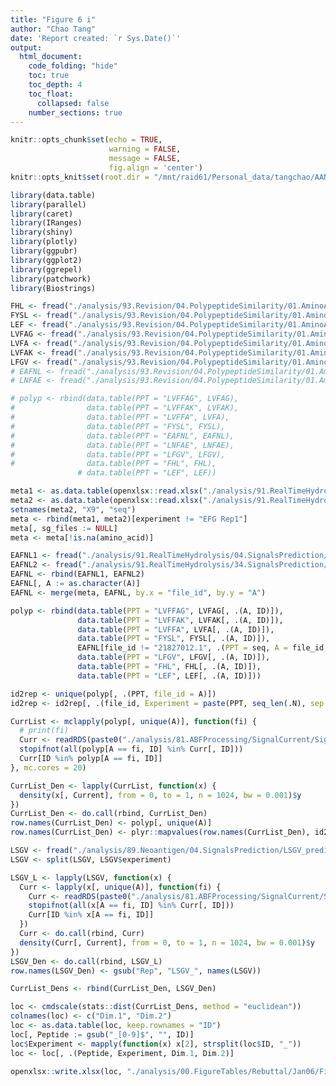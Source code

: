 ```yaml
---
title: "Figure 6 i"
author: "Chao Tang"
date: 'Report created: `r Sys.Date()`'
output: 
  html_document: 
    code_folding: "hide"
    toc: true
    toc_depth: 4
    toc_float: 
      collapsed: false
    number_sections: true
---
```


```r
knitr::opts_chunk$set(echo = TRUE, 
                      warning = FALSE, 
                      message = FALSE, 
                      fig.align = 'center')
knitr::opts_knit$set(root.dir = "/mnt/raid61/Personal_data/tangchao/AANanopore")
```

```r
library(data.table)
library(parallel)
library(caret)
library(IRanges)
library(shiny)
library(plotly)
library(ggpubr)
library(ggplot2)
library(ggrepel)
library(patchwork)
library(Biostrings)
```

```r
FHL <- fread("./analysis/93.Revision/04.PolypeptideSimilarity/01.AminoAcidPrediction/FHL.txt", sep = "\t")
FYSL <- fread("./analysis/93.Revision/04.PolypeptideSimilarity/01.AminoAcidPrediction/FYSL.txt", sep = "\t")
LEF <- fread("./analysis/93.Revision/04.PolypeptideSimilarity/01.AminoAcidPrediction/LEF.txt", sep = "\t")
LVFAG <- fread("./analysis/93.Revision/04.PolypeptideSimilarity/01.AminoAcidPrediction/LVFAG.txt", sep = "\t")
LVFA <- fread("./analysis/93.Revision/04.PolypeptideSimilarity/01.AminoAcidPrediction/LVFA.txt", sep = "\t")
LVFAK <- fread("./analysis/93.Revision/04.PolypeptideSimilarity/01.AminoAcidPrediction/LVFAK.txt", sep = "\t")
LFGV <- fread("./analysis/93.Revision/04.PolypeptideSimilarity/01.AminoAcidPrediction/LFGV.txt", sep = "\t")
# EAFNL <- fread("./analysis/93.Revision/04.PolypeptideSimilarity/01.AminoAcidPrediction/EAFNL.txt", sep = "\t")
# LNFAE <- fread("./analysis/93.Revision/04.PolypeptideSimilarity/01.AminoAcidPrediction/LNFAE.txt", sep = "\t")
```

```r
# polyp <- rbind(data.table(PPT = "LVFFAG", LVFAG), 
#                data.table(PPT = "LVFFAK", LVFAK), 
#                data.table(PPT = "LVFFA", LVFA), 
#                data.table(PPT = "FYSL", FYSL), 
#                data.table(PPT = "EAFNL", EAFNL), 
#                data.table(PPT = "LNFAE", LNFAE), 
#                data.table(PPT = "LFGV", LFGV), 
#                data.table(PPT = "FHL", FHL), 
               # data.table(PPT = "LEF", LEF))
```

```r
meta1 <- as.data.table(openxlsx::read.xlsx("./analysis/91.RealTimeHydrolysis/副本meta_ZhangMing.xlsx"))
meta2 <- as.data.table(openxlsx::read.xlsx("./analysis/91.RealTimeHydrolysis/副本meta_ZhangMing2.xlsx"))
setnames(meta2, "X9", "seq")
meta <- rbind(meta1, meta2)[experiment != "EFG Rep1"]
meta[, sg_files := NULL]
meta <- meta[!is.na(amino_acid)]

EAFNL1 <- fread("./analysis/91.RealTimeHydrolysis/04.SignalsPrediction/EAFNL_prediction.txt", sep = "\t")
EAFNL2 <- fread("./analysis/91.RealTimeHydrolysis/34.SignalsPrediction/EAFNL_prediction.txt", sep = "\t")
EAFNL <- rbind(EAFNL1, EAFNL2)
EAFNL[, A := as.character(A)]
EAFNL <- merge(meta, EAFNL, by.x = "file_id", by.y = "A")
```

```r
polyp <- rbind(data.table(PPT = "LVFFAG", LVFAG[, .(A, ID)]), 
               data.table(PPT = "LVFFAK", LVFAK[, .(A, ID)]), 
               data.table(PPT = "LVFFA", LVFA[, .(A, ID)]), 
               data.table(PPT = "FYSL", FYSL[, .(A, ID)]), 
               EAFNL[file_id != "21827012.1", .(PPT = seq, A = file_id, ID)], 
               data.table(PPT = "LFGV", LFGV[, .(A, ID)]), 
               data.table(PPT = "FHL", FHL[, .(A, ID)]), 
               data.table(PPT = "LEF", LEF[, .(A, ID)]))
```

```r
id2rep <- unique(polyp[, .(PPT, file_id = A)])
id2rep <- id2rep[, .(file_id, Experiment = paste(PPT, seq_len(.N), sep = "_")), PPT]
```

```r
CurrList <- mclapply(polyp[, unique(A)], function(fi) {
  # print(fi)
  Curr <- readRDS(paste0("./analysis/81.ABFProcessing/SignalCurrent/SignalCurrent_", gsub("\\.[0-9]$", "", fi), ".Rds"))
  stopifnot(all(polyp[A == fi, ID] %in% Curr[, ID]))
  Curr[ID %in% polyp[A == fi, ID]]
}, mc.cores = 20)
```

```r
CurrList_Den <- lapply(CurrList, function(x) {
  density(x[, Current], from = 0, to = 1, n = 1024, bw = 0.001)$y
})
CurrList_Den <- do.call(rbind, CurrList_Den)
row.names(CurrList_Den) <- polyp[, unique(A)]
row.names(CurrList_Den) <- plyr::mapvalues(row.names(CurrList_Den), id2rep$file_id, id2rep$Experiment)
```

```r
LSGV <- fread("./analysis/89.Neoantigen/04.SignalsPrediction/LSGV_prediction_V2.txt", sep = "\t")
LSGV <- split(LSGV, LSGV$experiment)
```

```r
LSGV_L <- lapply(LSGV, function(x) {
  Curr <- lapply(x[, unique(A)], function(fi) {
    Curr <- readRDS(paste0("./analysis/81.ABFProcessing/SignalCurrent/SignalCurrent_", gsub("\\.[0-9]$", "", fi), ".Rds"))
    stopifnot(all(x[A == fi, ID] %in% Curr[, ID]))
    Curr[ID %in% x[A == fi, ID]]
  })
  Curr <- do.call(rbind, Curr)
  density(Curr[, Current], from = 0, to = 1, n = 1024, bw = 0.001)$y
})
LSGV_Den <- do.call(rbind, LSGV_L)
row.names(LSGV_Den) <- gsub("Rep", "LSGV_", names(LSGV))
```



```r
CurrList_Dens <- rbind(CurrList_Den, LSGV_Den)
```

```r
loc <- cmdscale(stats::dist(CurrList_Dens, method = "euclidean"))
colnames(loc) <- c("Dim.1", "Dim.2")
loc <- as.data.table(loc, keep.rownames = "ID")
loc[, Peptide := gsub("_[0-9]$", "", ID)]
loc$Experiment <- mapply(function(x) x[2], strsplit(loc$ID, "_"))
loc <- loc[, .(Peptide, Experiment, Dim.1, Dim.2)]
```

```r
openxlsx::write.xlsx(loc, "./analysis/00.FigureTables/Rebuttal/Jan06/Figures/Data/Fig6I.xlsx", overwrite = T)
```


